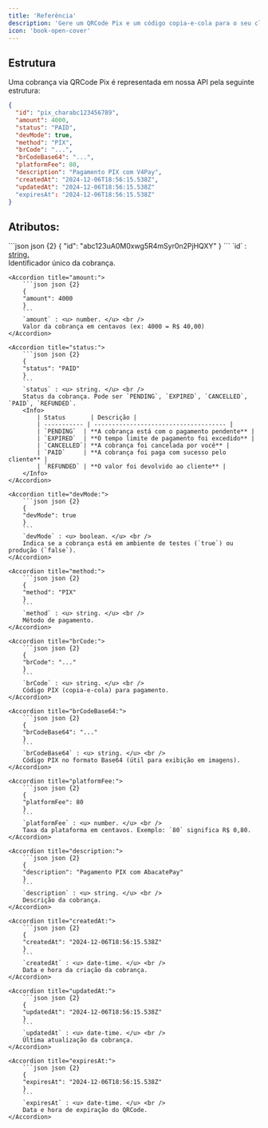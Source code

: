 ```yaml
---
title: 'Referência'
description: 'Gere um QRCode Pix e um código copia-e-cola para o seu cliente'
icon: 'book-open-cover'
---
```




## <Icon icon="folder-tree" type="solid"/> Estrutura

Uma cobrança via QRCode Pix é representada em nossa API pela seguinte estrutura:

```json json
{
  "id": "pix_charabc123456789",
  "amount": 4000,
  "status": "PAID",
  "devMode": true,
  "method": "PIX",
  "brCode": "...",
  "brCodeBase64": "...",
  "platformFee": 80,
  "description": "Pagamento PIX com V4Pay",
  "createdAt": "2024-12-06T18:56:15.538Z",
  "updatedAt": "2024-12-06T18:56:15.538Z"
  "expiresAt": "2024-12-06T18:56:15.538Z"
}
```

## Atributos:

<AccordionGroup>
    <Accordion title="id:">
        ```json json {2}
        {
        "id": "abc123uA0M0xwg5R4mSyr0n2PjHQXY"
        } 
        ```
        `id` : <u> string. </u> <br />
        Identificador único da cobrança.
    </Accordion>

    <Accordion title="amount:">
        ```json json {2}
        {
        "amount": 4000
        }
        ```
        `amount` : <u> number. </u> <br />
        Valor da cobrança em centavos (ex: 4000 = R$ 40,00)
    </Accordion>

    <Accordion title="status:">
        ```json json {2}
        {
        "status": "PAID"
        }
        ```
        `status` : <u> string. </u> <br />
        Status da cobrança. Pode ser `PENDING`, `EXPIRED`, `CANCELLED`, `PAID`, `REFUNDED`.
        <Info>
            | Status       | Descrição |
            | ----------- | ------------------------------------- |
            | `PENDING`  | **A cobrança está com o pagamento pendente** |
            | `EXPIRED`  | **O tempo limite de pagamento foi excedido** |
            | `CANCELLED`| **A cobrança foi cancelada por você** |
            | `PAID`     | **A cobrança foi paga com sucesso pelo cliente** |
            | `REFUNDED` | **O valor foi devolvido ao cliente** |
        </Info>
    </Accordion>

    <Accordion title="devMode:">
        ```json json {2}
        {
        "devMode": true
        }
        ```
        `devMode` : <u> boolean. </u> <br />
        Indica se a cobrança está em ambiente de testes (`true`) ou produção (`false`).
    </Accordion>

    <Accordion title="method:">
        ```json json {2}
        {
        "method": "PIX"
        }
        ```
        `method` : <u> string. </u> <br />
        Método de pagamento.
    </Accordion>

    <Accordion title="brCode:">
        ```json json {2}
        {
        "brCode": "..."
        }
        ```
        `brCode` : <u> string. </u> <br />
        Código PIX (copia-e-cola) para pagamento.
    </Accordion>

    <Accordion title="brCodeBase64:">
        ```json json {2}
        {
        "brCodeBase64": "..."
        }
        ```
        `brCodeBase64` : <u> string. </u> <br />
        Código PIX no formato Base64 (útil para exibição em imagens).
    </Accordion>

    <Accordion title="platformFee:">
        ```json json {2}
        {
        "platformFee": 80
        }
        ```
        `platformFee` : <u> number. </u> <br />
        Taxa da plataforma em centavos. Exemplo: `80` significa R$ 0,80.
    </Accordion>

    <Accordion title="description:">
        ```json json {2}
        {
        "description": "Pagamento PIX com AbacatePay"
        }
        ```
        `description` : <u> string. </u> <br />
        Descrição da cobrança.
    </Accordion>

    <Accordion title="createdAt:">
        ```json json {2}
        {
        "createdAt": "2024-12-06T18:56:15.538Z"
        }
        ```
        `createdAt` : <u> date-time. </u> <br />
        Data e hora da criação da cobrança.
    </Accordion>

    <Accordion title="updatedAt:">
        ```json json {2}
        {
        "updatedAt": "2024-12-06T18:56:15.538Z"
        }
        ```
        `updatedAt` : <u> date-time. </u> <br />
        Última atualização da cobrança.
    </Accordion>

    <Accordion title="expiresAt:">
        ```json json {2}
        {
        "expiresAt": "2024-12-06T18:56:15.538Z"
        }
        ```
        `expiresAt` : <u> date-time. </u> <br />
        Data e hora de expiração do QRCode.
    </Accordion>

</AccordionGroup>
